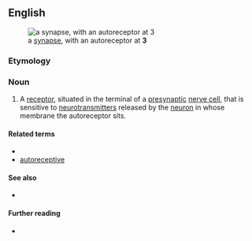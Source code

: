 ==English==
[[Image:Synapse diag1.svg|right|thumb|a [[synapse]], with an autoreceptor at '''3''']]

===Etymology===
{{prefix|en|auto|receptor}}

===Noun===
{{en-noun}}

# A [[receptor]], situated in the terminal of a [[presynaptic]] [[nerve cell]], that is sensitive to [[neurotransmitter]]s released by the [[neuron]] in whose membrane the autoreceptor sits.

====Related terms====
* {{l|en|autoreception}}
* [[autoreceptive]]

====See also====
* {{l|en|heteroreceptor}}

====Further reading====
* {{pedia}}